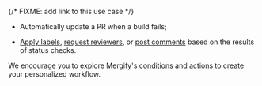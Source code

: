 {/* FIXME: add link to this use case */}

- Automatically update a PR when a build fails;

- [Apply labels](/workflow/actions/label), [request
  reviewers](/workflow/actions/request_reviews), or [post
  comments](/workflow/actions/comment) based on the results of status checks.

We encourage you to explore Mergify's [conditions](/configuration/conditions)
and [actions](/workflow/actions/) to create your personalized workflow.
